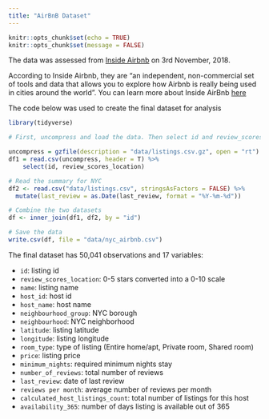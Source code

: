 ```yaml
---
title: "AirBnB Dataset"
---
```


```r
knitr::opts_chunk$set(echo = TRUE)
knitr::opts_chunk$set(message = FALSE)
```

The data was assessed from [Inside Airbnb](http://insideairbnb.com/get-the-data.html) on 3rd November, 2018. <br>

According to Inside Airbnb, they are "an independent, non-commercial set of tools and data that allows you to explore how Airbnb is really being used in cities around the world". You can learn more about Inside AirBnb [here](http://insideairbnb.com/index.html)<br>

The code below was used to create the final dataset for analysis

```r
library(tidyverse)

# First, uncompress and load the data. Then select id and review_scores_location variables

uncompress = gzfile(description = "data/listings.csv.gz", open = "rt")
df1 = read.csv(uncompress, header = T) %>% 
    select(id, review_scores_location)

# Read the summary for NYC
df2 <- read.csv("data/listings.csv", stringsAsFactors = FALSE) %>% 
  mutate(last_review = as.Date(last_review, format = "%Y-%m-%d"))

# Combine the two datasets
df <- inner_join(df1, df2, by = "id")

# Save the data
write.csv(df, file = "data/nyc_airbnb.csv")
```

The final dataset has 50,041 observations and 17 variables:

- `id`: listing id
- `review_scores_location`: 0-5 stars converted into a 0-10 scale
- `name`: listing name
- `host_id`: host id 
- `host_name`: host name
- `neighbourhood_group`: NYC borough
- `neighbourhood`: NYC neighborhood
- `latitude`: listing latitude
- `longitude`: listing longitude
- `room_type`: type of listing (Entire home/apt, Private room, Shared room)
- `price`: listing price
- `minimum_nights`: required minimum nights stay
- `number_of_reviews`: total number of reviews
- `last_review`: date of last review
- `reviews per month`: average number of reviews per month
- `calculated_host_listings_count`: total number of listings for this host
- `availability_365`: number of days listing is available out of 365

